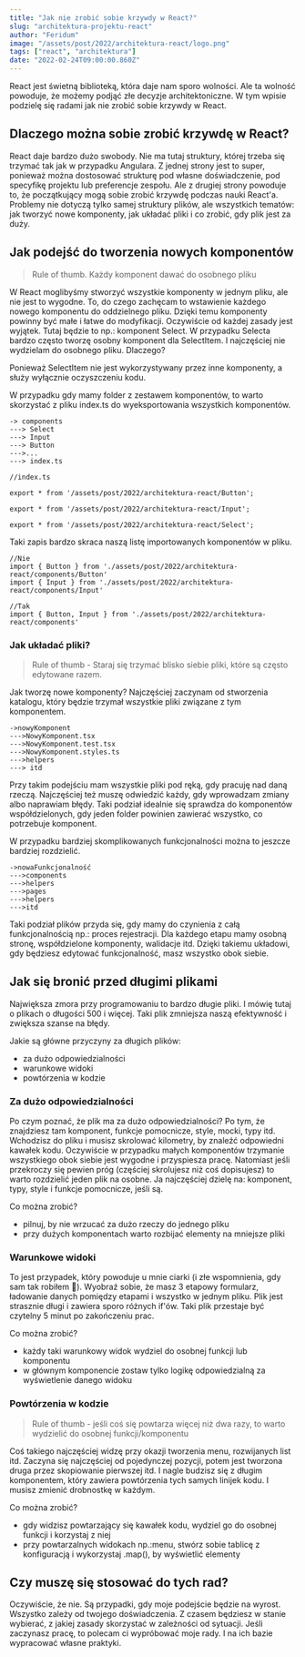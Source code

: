 ```yaml
---
title: "Jak nie zrobić sobie krzywdy w React?"
slug: "architektura-projektu-react"
author: "Feridum"
image: "/assets/post/2022/architektura-react/logo.png"
tags: ["react", "architektura"]
date: "2022-02-24T09:00:00.860Z"
---
```


React jest świetną biblioteką, która daje nam sporo wolności. Ale ta wolność powoduje, że możemy podjąć złe decyzje architektoniczne.  W tym wpisie podzielę się radami jak nie zrobić sobie krzywdy w React.



## Dlaczego można sobie zrobić krzywdę w React?

React daje bardzo dużo swobody. Nie ma tutaj struktury, której trzeba się trzymać tak jak w przypadku Angulara. Z jednej strony jest to super, ponieważ można dostosować strukturę pod własne doświadczenie, pod specyfikę projektu lub preferencje zespołu. Ale z drugiej strony powoduje to, że początkujący mogą sobie zrobić krzywdę podczas nauki React'a. Problemy nie dotyczą tylko samej struktury plików, ale wszystkich tematów: jak tworzyć nowe komponenty, jak układać pliki i co zrobić, gdy plik jest za duży.

## Jak podejść do tworzenia nowych komponentów


> Rule of thumb. Każdy komponent dawać do osobnego pliku

W React moglibyśmy stworzyć wszystkie komponenty w jednym pliku, ale nie jest to wygodne. To, do czego zachęcam to wstawienie każdego nowego komponentu do oddzielnego pliku. Dzięki temu komponenty powinny być małe i łatwe do modyfikacji. Oczywiście od każdej zasady jest wyjątek. Tutaj będzie to np.: komponent Select. W przypadku Selecta bardzo często tworzę osobny komponent dla SelectItem. I najczęściej nie wydzielam do osobnego pliku. Dlaczego?

Ponieważ SelectItem nie jest wykorzystywany przez inne komponenty, a służy wyłącznie oczyszczeniu kodu. 

W przypadku gdy mamy folder z zestawem komponentów, to warto skorzystać z pliku index.ts do wyeksportowania wszystkich komponentów.

```
-> components
---> Select
---> Input
---> Button
--->...
---> index.ts
```


```
//index.ts

export * from '/assets/post/2022/architektura-react/Button';

export * from '/assets/post/2022/architektura-react/Input';

export * from '/assets/post/2022/architektura-react/Select';

```

Taki zapis bardzo skraca naszą listę importowanych komponentów w pliku.


```
//Nie
import { Button } from './assets/post/2022/architektura-react/components/Button'
import { Input } from './assets/post/2022/architektura-react/components/Input'

//Tak
import { Button, Input } from './assets/post/2022/architektura-react/components'

```

### Jak układać pliki?

> Rule of thumb - Staraj się trzymać blisko siebie pliki, które są często edytowane razem.

Jak tworzę nowe komponenty? Najczęściej zaczynam od stworzenia katalogu, który będzie trzymał wszystkie pliki związane z tym komponentem.

```
->nowyKomponent
--->NowyKomponent.tsx
--->NowyKomponent.test.tsx
--->NowyKomponent.styles.ts
--->helpers
---> itd
```

Przy takim podejściu mam wszystkie pliki pod ręką, gdy pracuję nad daną rzeczą. Najczęściej też muszę odwiedzić każdy, gdy wprowadzam zmiany albo naprawiam błędy. Taki podział idealnie się sprawdza do komponentów współdzielonych, gdy jeden folder powinien zawierać wszystko, co potrzebuje komponent.

W przypadku bardziej skomplikowanych funkcjonalności można to jeszcze bardziej rozdzielić.

```
->nowaFunkcjonalność
--->components
--->helpers
--->pages
--->helpers
--->itd

```


Taki podział plików przyda się, gdy mamy do czynienia z całą funkcjonalnością np.: proces rejestracji. Dla każdego etapu mamy osobną stronę, współdzielone komponenty, walidacje itd. Dzięki takiemu układowi, gdy będziesz edytować funkcjonalność, masz wszystko obok siebie.

## Jak się bronić przed długimi plikami

Największa zmora przy programowaniu to bardzo długie pliki. I mówię tutaj o plikach o długości 500 i więcej. Taki plik zmniejsza naszą efektywność i zwiększa szanse na błędy. 

Jakie są główne przyczyny za długich plików: 
- za dużo odpowiedzialności
- warunkowe widoki
- powtórzenia w kodzie


### Za dużo odpowiedzialności

Po czym poznać, że plik ma za dużo odpowiedzialności? Po tym, że znajdziesz tam komponent, funkcje pomocnicze, style, mocki, typy itd. Wchodzisz do pliku i musisz skrolować kilometry, by znaleźć odpowiedni kawałek kodu. Oczywiście w przypadku małych komponentów trzymanie wszystkiego obok siebie jest wygodne i przyspiesza pracę. Natomiast jeśli przekroczy się pewien próg (częściej skrolujesz niż coś dopisujesz) to warto rozdzielić jeden plik na osobne. Ja najczęściej dzielę na: komponent, typy, style i funkcje pomocnicze, jeśli są.

Co można zrobić?
- pilnuj, by nie wrzucać za dużo rzeczy do jednego pliku
- przy dużych komponentach warto rozbijać elementy na mniejsze pliki

### Warunkowe widoki

To jest przypadek, który powoduje u mnie ciarki (i złe wspomnienia, gdy sam tak robiłem 😬). Wyobraź sobie, że masz 3 etapowy formularz, ładowanie danych pomiędzy etapami i wszystko w jednym pliku. Plik jest strasznie długi i zawiera sporo różnych if'ów. Taki plik przestaje być czytelny 5 minut po zakończeniu prac. 

Co można zrobić?
- każdy taki warunkowy widok wydziel do osobnej funkcji lub komponentu
- w głównym komponencie zostaw tylko logikę odpowiedzialną za wyświetlenie danego widoku


### Powtórzenia w kodzie  

> Rule of thumb - jeśli coś się powtarza więcej niż dwa razy, to warto wydzielić do osobnej funkcji/komponentu

Coś takiego najczęściej widzę przy okazji tworzenia menu, rozwijanych list itd. Zaczyna się najczęściej od pojedynczej pozycji, potem jest tworzona druga przez skopiowanie pierwszej itd. I nagle budzisz się z długim komponentem, który zawiera powtórzenia tych samych linijek kodu. I musisz zmienić drobnostkę w każdym.

Co można zrobić?
- gdy widzisz powtarzający się kawałek kodu, wydziel go do osobnej funkcji i korzystaj z niej
- przy powtarzalnych widokach np.:menu, stwórz sobie tablicę z konfiguracją i wykorzystaj .map(), by wyświetlić elementy



## Czy muszę się stosować do tych rad?

Oczywiście, że nie. Są przypadki, gdy moje podejście będzie na wyrost. Wszystko zależy od twojego doświadczenia. Z czasem będziesz w stanie wybierać, z jakiej zasady skorzystać w zależności od sytuacji. Jeśli zaczynasz pracę, to polecam ci wypróbować moje rady. I na ich bazie wypracować własne praktyki.
